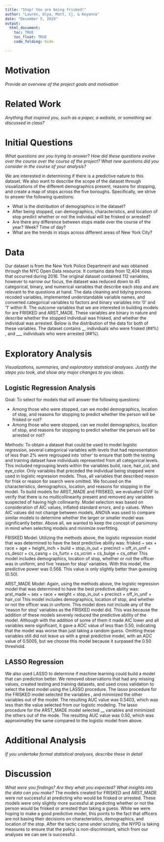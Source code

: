 ```yaml
---
title: "Stop! You are being frisked!"
author: "Lauren, Olya, Matt, Cj, & Keyanna"
date: "December 5, 2019"
output:
  html_document:
    toc: TRUE
    toc_float: TRUE
    code_folding: hide
      
---
```






# Motivation
*Provide an overview of the project goals and motivation*


# Related Work
*Anything that inspired you, such as a paper, a website, or something we discussed in class?*

# Initial Questions
*What questions are you trying to answer? How did these questions evolve over the course over the course of the project? What new questions did you consider in the course of your analysis?*

We are interested in determining if there is a predictive nature to this dataset. We also want to describe the scope of the dataset through visualizations of the different demographics present, reasons for stopping, and create a map of stops across the five boroughs. Specifically, we strive to answer the following questions:


* What is the distribution of demographics in the dataset? 
* After being stopped, can demographics, characteristics, and location of stop predict whether or not the individual will be frisked or arrested? 
* Are there any difference between stops made over the course of the year? Week? Time of day? 
* What are the trends in stops across different areas of New York City? 

# Data
Our dataset is from the New York Police Department and was obtained through the NYC Open Data resource. It contains data from 12,404 stops that occurred during 2016. The original dataset contained 112 variables, however to narrow our focus, the dataset was reduced down to 45 categorical, binary, and numerical variables that describe each stop and are relevant to the questions at hand. The data cleaning and tidying process recoded variables, implemented understandable variable names, and converted categorical variables to factors and binary variables into ‘0’ and ‘1’ within R. The outcome variables that we are interested in building models for are FRISKED and ARST_MADE. These variables are binary in nature and describe whether the stopped individual was frisked, and whether the individual was arrested. Below is the distribution of the data for both of these variables. The dataset contains __ individuals who were frisked (##%) , and ___ individuals who were arrested (##%).  


# Exploratory Analysis
*Visualizations, summaries, and exploratory statistical analyses. Justify the steps you took, and show any major changes to you ideas.*

## Logistic Regression Analysis

Goal: To select for models that will answer the following questions:

 * Among those who were stopped, can we model demographics, location of stop, and reasons for stopping to predict whether the person will be frisked or not?
 * Among those who were stopped, can we model demographics, location of stop, and reasons for stopping to predict whether the person will be arrested or not? 

Methods: 
To obtain a dataset that could be used to model logistic regression, several categorical variables with levels that had representation of less than 2% were regrouped into 'other' to ensure that both the testing and training dataset have individuals represented from all categorical levels. This included regrouping levels within the variables build, race, hair_col, and eye_color. Only variables that preceded the individual being stopped were used in logistic regression models. Thus, all variables that described reason for frisk or reason for search were omitted. We focused on the characteristics, demographics, location, and reasons for stopping in the model. To build models for ARST_MADE and FRISKED, we evaluated GVIF to verify that there is no multicollinearity present and removed any variables suspected of having high collinearity. Model selection was based on consideration of AIC values, inflated standard errors, and p values. When AIC values did not change between models, ANOVA was used to compare similar models to determine whether the larger or smaller model was significantly better. Above all, we wanted to keep the concept of parsimony in mind when selecting models and minimize overfitting.

FRISKED Model: 
Utilizing the methods above, the logistic regression model that was determined to have the best predictive ability was: frisked ~ sex + race + age + height_inch + build + stop_in_out + precinct + off_in_unif + cs_descr + cs_casng + cs_furtv + cs_vcrim + cs_bulge + cs_other
This model includes demographics, location of stop, whether or not the officer was in uniform, and five 'reason for stop' variables. With this model, the predictive power was 0.566. This value is only slightly better than guessing (0.50).

ARST_MADE Model: 
Again, using the methods above, the logistic regression model that was determined to have the best predictive ability was: arst_made ~ sex + race + weight + stop_in_out + precinct + off_in_unif + hair_col
This model includes demographics, location of stop, and whether or not the officer was in uniform. This model does not include any of the 'reason for stop' variables as the FRISKED model did. This was because the addition of these models severely reduced the predictive ability of the model. Although with the addition of some of them it made AIC lower and all variables were significant, it gave a AOC value of less than 0.50, indicating that the model was worse than just taking a random guess. Omitting these variables still did not leave us with a great predictive model, with an AOC value of 0.5005, but we choose this model because it surpased the 0.50 threshold.

## LASSO Regression

We also used LASSO to determine if machine learning could build a model that can prediction better. We removed observations that had any missing values, created testing and training datasets, and used cross validation to select the best model using the LASSO procedure. The lasso procedure for the FRISKED model selected the variables  , and minimized the other variables out of the model. The resulting AUC value was 0.5403, which was less than the value selected from our logistic modeling. The lasso procedure for the ARST_MADE model selected __ variables and minimized the others out of the mode. The resulting AUC value was 0.50, which was approximatley the same compared to the logistic model from above.

# Additional Analysis
*If you undertake formal statistical analyses, describe these in detail*

# Discussion
*What were you findings? Are they what you expected? What insights into the data can you make?*
The models created for FRISKED and ARST_MADE were not successful at predicting who would be frisked or arrested. These models were only slightly more sucessful at predicting whether or not the person would be frisked or arrested than taking a guess. While we were hoping to make a good predictive model, this points to the fact that officers are not basing their decisions on characteristics, demographics, and location of the stop. After the tactic came under scrutiny, the NYPD is taking measures to ensure that the policy is non-discriminant, which from our analyses we can see is successful. 



  


